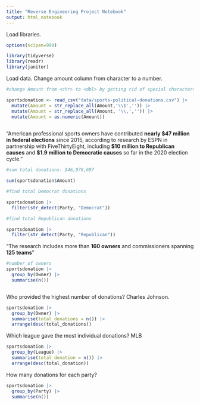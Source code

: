```yaml
---
title: "Reverse Engineering Project Notebook"
output: html_notebook
---
```


Load libraries.

```r
options(scipen=999)

library(tidyverse)
library(readr)
library(janitor)
```

Load data. Change amount column from character to a number.

```r

#change Amount from <chr> to <dbl> by getting rid of special characters

sportsdonation <- read_csv("data/sports-political-donations.csv") |>
  mutate(Amount = str_replace_all(Amount,'\\$','')) |>
  mutate(Amount = str_replace_all(Amount, '\\,','')) |>
  mutate(Amount = as.numeric(Amount))
  

```

"American professional sports owners have contributed **nearly \$47 million in federal elections** since 2015, according to research by ESPN in partnership with FiveThirtyEight, including **\$10 million to Republican causes** and **\$1.9 million to Democratic causes** so far in the 2020 election cycle."

```r

#sum total donations: $46,978,697

sum(sportsdonation$Amount)

#find total Democrat donations 

sportsdonation |>
  filter(str_detect(Party, "Democrat")) 

#find total Republican donations 

sportsdonation |>
  filter(str_detect(Party, "Republican"))

```

"The research includes more than **160 owners** and commissioners spanning **125 teams**"

```r

#number of owners
sportsdonation |>
  group_by(Owner) |>
  summarise(n())



```

Who provided the highest number of donations? Charles Johnson.

```r

sportsdonation |>
  group_by(Owner) |>
  summarise(total_donations = n()) |>
  arrange(desc(total_donations))

```

Which league gave the most individual donations? MLB

```r

sportsdonation |>
  group_by(League) |>
  summarise(total_donation = n()) |>
  arrange(desc(total_donation))


```

How many donations for each party?

```r

sportsdonation |> 
  group_by(Party) |>
  summarise(n()) 

```
